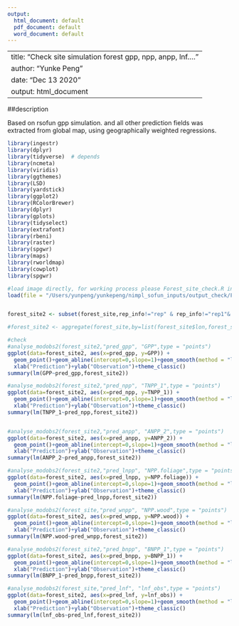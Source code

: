 ```yaml
---
output:
  html_document: default
  pdf_document: default
  word_document: default
---
```


---
title: "Check site simulation forest gpp, npp, anpp, lnf...."
author: "Yunke Peng"
date: "Dec 13 2020"
output: html_document
---

##description

Based on rsofun gpp simulation. and all other prediction fields was extracted from global map, using geographically weighted regressions.


```r

library(ingestr)
library(dplyr)
library(tidyverse)  # depends
library(ncmeta)
library(viridis)
library(ggthemes)
library(LSD)
library(yardstick)
library(ggplot2)
library(RColorBrewer)
library(dplyr)
library(gplots)
library(tidyselect)
library(extrafont)
library(rbeni)
library(raster)
library(spgwr)
library(maps)
library(rworldmap)
library(cowplot)
library(spgwr)

#load image directly, for working process please Forest_site_check.R in the same file
load(file = "/Users/yunpeng/yunkepeng/nimpl_sofun_inputs/output_check/Forest_site_check.Rdata")


forest_site2 <- subset(forest_site,rep_info!="rep" & rep_info!="rep1"& rep_info!="rep3")

#forest_site2 <- aggregate(forest_site,by=list(forest_site$lon,forest_site$lat,forest_site$z), FUN=mean, na.rm=TRUE) #site-mean

#check
#analyse_modobs2(forest_site2,"pred_gpp", "GPP",type = "points")
ggplot(data=forest_site2, aes(x=pred_gpp, y=GPP)) +
  geom_point()+geom_abline(intercept=0,slope=1)+geom_smooth(method = "lm", se = TRUE)+
  xlab("Prediction")+ylab("Observation")+theme_classic()
summary(lm(GPP~pred_gpp,forest_site2))

#analyse_modobs2(forest_site2,"pred_npp", "TNPP_1",type = "points")
ggplot(data=forest_site2, aes(x=pred_npp, y=TNPP_1)) +
  geom_point()+geom_abline(intercept=0,slope=1)+geom_smooth(method = "lm", se = TRUE)+
  xlab("Prediction")+ylab("Observation")+theme_classic()
summary(lm(TNPP_1~pred_npp,forest_site2))


#analyse_modobs2(forest_site2,"pred_anpp", "ANPP_2",type = "points")
ggplot(data=forest_site2, aes(x=pred_anpp, y=ANPP_2)) +
  geom_point()+geom_abline(intercept=0,slope=1)+geom_smooth(method = "lm", se = TRUE)+
  xlab("Prediction")+ylab("Observation")+theme_classic()
summary(lm(ANPP_2~pred_anpp,forest_site2))

#analyse_modobs2(forest_site2,"pred_lnpp", "NPP.foliage",type = "points")
ggplot(data=forest_site2, aes(x=pred_lnpp, y=NPP.foliage)) +
  geom_point()+geom_abline(intercept=0,slope=1)+geom_smooth(method = "lm", se = TRUE)+
  xlab("Prediction")+ylab("Observation")+theme_classic()
summary(lm(NPP.foliage~pred_lnpp,forest_site2))

#analyse_modobs2(forest_site,"pred_wnpp", "NPP.wood",type = "points")
ggplot(data=forest_site2, aes(x=pred_wnpp, y=NPP.wood)) +
  geom_point()+geom_abline(intercept=0,slope=1)+geom_smooth(method = "lm", se = TRUE)+
  xlab("Prediction")+ylab("Observation")+theme_classic()
summary(lm(NPP.wood~pred_wnpp,forest_site2))

#analyse_modobs2(forest_site2,"pred_bnpp", "BNPP_1",type = "points")
ggplot(data=forest_site2, aes(x=pred_bnpp, y=BNPP_1)) +
  geom_point()+geom_abline(intercept=0,slope=1)+geom_smooth(method = "lm", se = TRUE)+
  xlab("Prediction")+ylab("Observation")+theme_classic()
summary(lm(BNPP_1~pred_bnpp,forest_site2))

#analyse_modobs2(forest_site,"pred_lnf", "lnf_obs",type = "points") 
ggplot(data=forest_site2, aes(x=pred_lnf, y=lnf_obs)) +
  geom_point()+geom_abline(intercept=0,slope=1)+geom_smooth(method = "lm", se = TRUE)+
  xlab("Prediction")+ylab("Observation")+theme_classic()
summary(lm(lnf_obs~pred_lnf,forest_site2))


```
